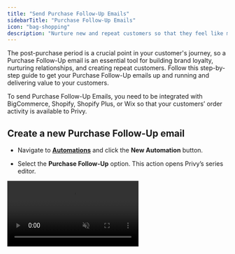 ```yaml
---
title: "Send Purchase Follow-Up Emails"
sidebarTitle: "Purchase Follow-Up Emails"
icon: "bag-shopping"
description: "Nurture new and repeat customers so that they feel like more than an order number."
---
```


The post-purchase period is a crucial point in your customer's journey, so a Purchase Follow-Up email is an essential tool for building brand loyalty, nurturing relationships, and creating repeat customers. Follow this step-by-step guide to get your Purchase Follow-Up emails up and running and delivering value to your customers.

<Note>
  To send Purchase Follow-Up Emails, you need to be integrated with BigCommerce, Shopify, Shopify Plus, or Wix so that your customers’ order activity is available to Privy. 
</Note>

## Create a new Purchase Follow-Up email

* Navigate to [**Automations**](https://dashboard.privy.com/automations) and click the **New Automation** button.

* Select the **Purchase Follow-Up** option. This action opens Privy’s series editor.

<video autoPlay muted loop playsInline className="pfu-new" src="/images/automations/create-purchase-follow-up.mp4" />

### Name your series

* At the top of your series editor, you’ll be able to edit and update the name of your series — this is internal only and for you to keep yourself organized.

### Add/Remove emails

* To add more emails to your series, click on any of the ‘plus’ signs between the emails.

* To remove an email from your series, click on the trash icon at the bottom of the email you’d like to delete.

<img height="200" src="/images/automations/pfu-add-remove.png" />

<Info>
  The minimum amount of emails needed is 1. The maximum amount of emails allowed in a series is 10.
</Info>

## Edit your settings

When creating your Purchase Follow-Up series, you have a number of settings that you can configure, including your time delay, customer action, order count, minimum/maximum order value, products/collections, and coupon.&#x20;

To edit your settings, click the **Edit settings** button on the left side bar.

<video autoPlay muted loop playsInline className="pfu-settings" src="/images/automations/pfu-settings.mp4" />

### Time delay

Configure your time delay to determine how long your first email triggers since the customer's order was placed or delivered, and how much of a delay there is between each subsequent email triggers. You can customize each email’s time delay by number of minutes, hours, or days.

### Customer Action

Choose between **Placed an order** or **Received the order** (Shopify Only - A [default shipping carrier](https://help.shopify.com/en/manual/shipping/understanding-shipping/shipping-carriers) with tracking information is required).

### Order Count

Choose between **Any number of orders**, someone's **First order**, or **More than one order** (repeat customers).

### Minimum/Maximum Order Value

This setting is optional. It allows you to restrict this series from triggering unless the customers’ order meets a certain minimum or maximum subtotal in their cart. By default, these settings are disabled, which means that an order will trigger this series regardless of their value.

### Products/Collections

This setting is optional. It allows you to restrict this series from triggering unless the customers’ order contains your selected products or collections. By default, this setting is disabled, which means that an order will trigger this series regardless of which products are in the order.

### Coupon

Attach a coupon code to your series. By default, none of the emails in the default series templates include a coupon code. However, if you want to attach a coupon code, you can [follow these instructions](https://privy.mintlify.app/docs/learn/content/coupon-codes#automations:~:text=To%20insert%20a%20coupon%20in%20your%20Automation%3A) to insert a code into your templates as you customize them!

<Warning>
  Only 1 coupon can be attached per email series.
</Warning>

## Customize your templates

To edit the appearance of each of your emails, click the Edit icon to access the email editor:

<img height="200" src="/images/automations/pfu-edit-email.png" />

Click **Templates** and select **Choose a Template** from the dropdown menu to start with one of Privy’s templates, or choose one of your own Saved Templates. If you need help using our drag and drop email editor, [check out this guide](https://privy.mintlify.app/docs/learn/email-campaigns/email-templates).

To edit the email’s Subject Line and Preview Text, click to edit the bar at the top of the email editor. Click done to close the bar after making your changes:

<video autoPlay muted loop playsInline className="pfu-subject-line" src="/images/automations/pfu-subject-line.mp4" />

By default, the template will include an **Order Summary**, which will display each item, quantity, price, and total of your customer's order. This is an optional element.

Click **Preview** to see a mobile and desktop preview of your content, or click **Send test email** to send a test email to yourself and/or other users on your Privy account.

Once you’ve made all your edits, click **Save**. Click **Back to series** to exit the editor and head back to your Welcome Series.

## Activate your series

Once you’ve customized your templates and edited your settings, you’re ready to launch your Purchase Follow-Up Series! Click the **Activate** button in the upper right corner of your series.

<img height="200" src="/images/automations/activate-pfu.png" />

<Warning>
  After your series is activated, you will not be able to add/remove emails from your series. To accomplish this, you will need to duplicate or start a new series.
</Warning>

Once your series is live, you can [review its performance](https://privy.mintlify.app/docs/learn/automations/automations-reporting) at any time.